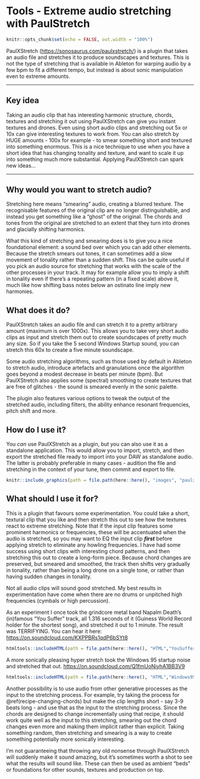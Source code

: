 # Tools - Extreme audio stretching with PaulStretch {#tools-paul-stretch}

```r
knitr::opts_chunk$set(echo = FALSE, out.width = "100%")
```

PaulXStretch (<https://sonosaurus.com/paulxstretch/>) is a plugin that takes an
audio file and stretches it to produce soundscapes and textures. This is not the
type of stretching that is available in Ableton for warping audio by a few bpm
to fit a different tempo, but instead is about sonic manipulation even to
extreme amounts.

------------------------------------------------------------------------

## Key idea {.unnumbered}

Taking an audio clip that has interesting harmonic structure, chords, textures
and stretching it out using PaulXStretch can give you instant textures and
drones. Even using short audio clips and stretching out 5x or 10x can give
interesting textures to work from. You can also stretch by HUGE amounts - 100x
for example - to smear something short and textured into something enormous.
This is a nice technique to use when you have a short idea that has changing
tonality and texture, and want to scale it up into something much more
substantial. Applying PaulXStretch can spark new ideas...

------------------------------------------------------------------------

## Why would you want to stretch audio?

Stretching here means "smearing" audio, creating a blurred texture. The
recognisable features of the original clip are no longer distinguishable, and
instead you get something like a "ghost" of the original. The chords and tones
from the original are stretched to an extent that they turn into drones and
glacially shifting harmonics.

What this kind of stretching and smearing does is to give you a nice
foundational element: a sound bed over which you can add other elements. Because
the stretch smears out tones, it can sometimes add a slow movement of tonality
rather than a sudden shift. This can be quite useful if you pick an audio source
for stretching that works with the scale of the other processes in your track.
It may for example allow you to imply a shift in tonality even if there's a
repeating pattern (in a fixed scale) above it, much like how shifting bass notes
below an ostinato line imply new harmonies.

## What does it do?

PaulXStretch takes an audio file and can stretch it to a pretty arbitrary amount
(maximum is over 1000x). This allows you to take very short audio clips as input
and stretch them out to create soundscapes of pretty much any size. So if you
take the 5 second Windows Startup sound, you can stretch this 60x to create a
five minute soundscape.

Some audio stretching algorithms, such as those used by default in Ableton to
stretch audio, introduce artefacts and granulations once the algorithm goes
beyond a modest decrease in beats per minute (bpm). But PaulXStretch also
applies some (spectral) smoothing to create textures that are free of glitches -
the sound is smeared evenly in the sonic palette.

The plugin also features various options to tweak the output of the stretched
audio, including filters, the ability enhance resonant frequencies, pitch shift
and more.

## How do I use it?

You *can* use PaulXStretch as a plugin, but you can also use it as a standalone
application. This would allow you to import, stretch, and then export the
stretched file ready to import into your DAW as standalone audio. The latter is
probably preferable in many cases - audition the file and stretching in the
context of your tune, then commit and export to file.

```r
knitr::include_graphics(path = file.path(here::here(), "images", "paulxstretch_screenshot.png"))
```

## What should I use it for?

This is a plugin that favours some experimentation. You could take a short,
textural clip that you like and then stretch this out to see how the textures
react to extreme stretching. Note that if the input clip features some prominent
harmonics or frequencies, these will be accentuated when the audio is stretched,
so you may want to EQ the input clip ***first*** before applying stretch to
eliminate any howling frequencies. I have had some success using short clips
with interesting chord patterns, and then stretching this out to create a
long-form piece. Because chord changes are preserved, but smeared and smoothed,
the track then shifts very gradually in tonality, rather than being a long drone
on a single tone, or rather than having sudden changes in tonality.

Not all audio clips will sound good stretched. My best results in
experimentation have come when there are no drums or unpitched high frequencies
(cymbals or high percussion).

As an experiment I once took the grindcore metal band Napalm Death's (in)famous
"You Suffer" track, all 1.316 seconds of it (Guiness World Record holder for the
shortest song), and stretched it out to 1 minute. The result was TERRIFYING. You
can hear it here: <https://on.soundcloud.com/KXPPBRs1qdP6bSYt8>

```r
htmltools::includeHTML(path = file.path(here::here(), "HTML","YouSuffer_stretched.html"))
```

A more sonically pleasing hyper stretch took the Windows 95 startup noise and
stretched that out. <https://on.soundcloud.com/Q1fmUoNiyhA1BB3V9>

```r
htmltools::includeHTML(path = file.path(here::here(), "HTML","Windows95_stretched.html"))
```

Another possibility is to use audio from other generative processes as the input
to the stretching process. For example, try taking the process for
\@ref(recipe-changing-chords) but make the clip lengths short - say 3-9 beats
long - and use that as the input to the stretching process. Since the chords are
designed to change incrementally using that recipe, it should work quite well as
the input to this stretching, smearing out the chord changes even more and
making them implicit rather than explicit. Taking something random, then
stretching and smearing is a way to create something potentially more sonically
interesting.

I'm not guaranteeing that throwing any old nonsense through PaulXStretch will
suddenly make it sound amazing, but it's sometimes worth a shot to see what the
results will sound like. These can then be used as ambient "beds" or foundations
for other sounds, textures and production on top.
